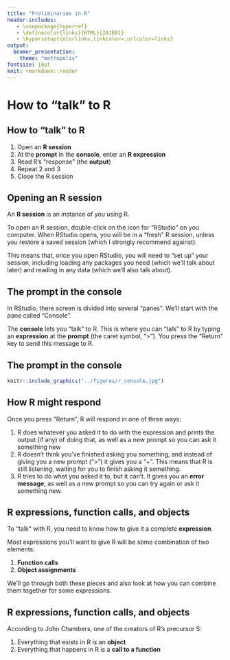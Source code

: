 ```yaml
---
title: "Preliminaries in R"
header-includes:
   - \usepackage{hyperref}
   - \definecolor{links}{HTML}{2A1B81}
   - \hypersetup{colorlinks,linkcolor=,urlcolor=links}
output: 
  beamer_presentation:
    theme: "metropolis"
fontsize: 10pt
knit: rmarkdown::render
---
```


# How to "talk" to R

## How to "talk" to R

1. Open an **R session**
2. At the **prompt** in the **console**, enter an **R expression**
3. Read R's "response" (the **output**)
4. Repeat 2 and 3
5. Close the R session

## Opening an R session

An **R session** is an instance of you using R. 

To open an R session, double-click on the icon for "RStudio" on you computer.
When RStudio opens, you will be in a "fresh" R session, unless you restore a saved
session (which I strongly recommend against).

This means that, once you open RStudio, you will need to "set up" your session, 
including loading any packages you need (which we'll talk about later) and 
reading in any data (which we'll also talk about).

## The prompt in the console

In RStudio, there screen is divided into several "panes". We'll start with the pane 
called "Console".

The **console** lets you "talk" to R. This is where you can "talk" to R by
typing an **expression** at the **prompt** (the caret symbol, ">"). You press
the "Return" key to send this message to R.

## The prompt in the console

```r
knitr::include_graphics("../figures/r_console.jpg")
```

## How R might respond

Once you press "Return", R will respond in one of three ways:

1. R does whatever you asked it to do with the expression and prints the output
(if any) of doing that, as well as a new prompt so you can ask it something new
2. R doesn't think you've finished asking you something, and instead of giving you
a new prompt (">") it gives you a "+". This means that R is still listening, waiting 
for you to finish asking it something. 
3. R tries to do what you asked it to, but it can't. It gives you an **error message**, 
as well as a new prompt so you can try again or ask it something new. 

## R expressions, function calls, and objects

To "talk" with R, you need to know how to give it a complete **expression**. 

Most expressions you'll want to give R will be some combination of two elements: 

1. **Function calls**
2. **Object assignments**

We'll go through both these pieces and also look at how you can combine them 
together for some expressions.

## R expressions, function calls, and objects

According to John Chambers, one of the creators of R's precursor S:

1. Everything that exists in R is an **object**
2. Everything that happens in R is a **call to a function**


